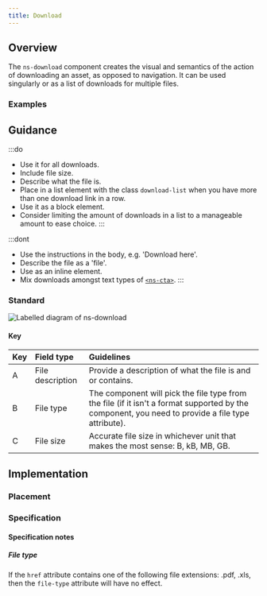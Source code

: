 ```yaml
---
title: Download
---
```




## Overview

<CompDetails name={componentName} />

The `ns-download` component creates the visual and semantics of the action of downloading an asset, as opposed to navigation. It can be used singularly or as a list of downloads for multiple files.

### Examples

<Tabs>
  <TabItem label="Standard">
    <ExampleViewer type="standard" />
  </TabItem>
  <TabItem label="URL without filetype">
    <ExampleViewer type="standard-url-without-filetype" />
  </TabItem>
  <TabItem label="List">
    <ExampleViewer type="list" disableConfigure />
  </TabItem>
</Tabs>

## Guidance

:::do
- Use it for all downloads.
- Include file size.
- Describe what the file is.
- Place in a list element with the class `download-list` when you have more than one download link in a row.
- Use it as a block element.
- Consider limiting the amount of downloads in a list to a manageable amount to ease choice.
:::

:::dont
- Use the instructions in the body, e.g. 'Download here'.
- Describe the file as a 'file'.
- Use as an inline element.
- Mix downloads amongst text types of [`<ns-cta>`](/components/ns-cta).
:::

### Standard

![Labelled diagram of ns-download](@assets/components/ns-download/guidance.webp)

#### Key

| Key | Field type | Guidelines |
| :--- | :--- | :--- |
| <span class="marker">A</span> | File description | Provide a description of what the file is and or contains. |
| <span class="marker">B</span> | File type | The component will pick the file type from the file (if it isn't a format supported by the component, you need to provide a file type attribute). |
| <span class="marker">C</span> | File size | Accurate file size in whichever unit that makes the most sense: B, kB, MB, GB. |

## Implementation

### Placement

<Placement name={componentName} />

### Specification

<Specification name={componentName} />

#### Specification notes

##### File type

If the `href` attribute contains one of the following file extensions: .pdf, .xls, then the `file-type` attribute will have no effect.
